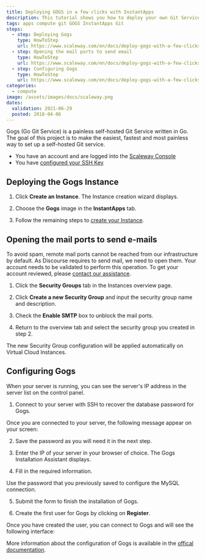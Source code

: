 ```yaml
---
title: Deploying GOGS in a few clicks with InstantApps
description: This tutorial shows you how to deploy your own Git Service with a few clicks.
tags: apps compute git GOGS InstantApps Git
steps:
  - step: Deploying Gogs
    type: HowToStep
    url: https://www.scaleway.com/en/docs/deploy-gogs-with-a-few-clicks/#-Deploying-Gogs
  - step: Opening the mail ports to send email
    type: HowToStep
    url: https://www.scaleway.com/en/docs/deploy-gogs-with-a-few-clicks/#-Opening-the-mail-ports-to-send-email
  - step: Configuring Gogs
    type: HowToStep
    url: https://www.scaleway.com/en/docs/deploy-gogs-with-a-few-clicks/#-Configuring-Gogs
categories:
  - compute
image: /assets/images/docs/scaleway.png
dates:
  validation: 2021-06-29
  posted: 2018-04-06
---
```


Gogs (Go Git Service) is a painless self-hosted Git Service written in Go. The goal of this project is to make the easiest, fastest and most painless way to set up a self-hosted Git service.

<Message type="requirement">

  - You have an account and are logged into the [Scaleway Console](https://console.scaleway.com)
  - You have [configured your SSH Key](/console/my-project/how-to/create-ssh-key/)

</Message>

## Deploying the Gogs Instance

1. Click **Create an Instance**. The Instance creation wizard displays.

2. Choose the **Gogs** image in the **InstantApps** tab.

3. Follow the remaining steps to [create your Instance](/compute/Instances/how-to/create-an-instance/).

## Opening the mail ports to send e-mails

To avoid spam, remote mail ports cannot be reached from our infrastructure by default. As Discourse requires to send mail, we need to open them. Your account needs to be validated to perform this operation. To get your account reviewed, please [contact our assistance](https://console.scaleway.com/support/).

1. Click the **Security Groups** tab in the Instances overview page.

2. Click **Create a new Security Group** and input the security group name and description.

3. Check the **Enable SMTP** box to unblock the mail ports.

4. Return to the overview tab and select the security group you created in step 2.

The new Security Group configuration will be applied automatically on Virtual Cloud Instances.

## Configuring Gogs

When your server is running, you can see the server's IP address in the server list on the control panel.

1. Connect to your server with SSH to recover the database password for Gogs.

  Once you are connected to your server, the following message appear on your screen:

  <Lightbox src="scaleway-gogs-credentials.png" alt="" />

2. Save the password as you will need it in the next step.

3. Enter the IP of your server in your browser of choice. The Gogs Installation Assistant displays.

4. Fill in the required information.

  <Message type="note">
    Use the password that you previously saved to configure the MySQL connection.
  </Message> 

  <Lightbox src="scaleway-gogs-mysql.png" alt="" />

5. Submit the form to finish the installation of Gogs.

6. Create the first user for Gogs by clicking on **Register**.

  <Lightbox src="scaleway-gogs-login.png" alt="" />

Once you have created the user, you can connect to Gogs and will see the following interface:

<Lightbox src="scaleway-gogs-dashboard.png" alt="" />

More information about the configuration of Gogs is available in the [offical documentation](https://gogs.io/docs).
